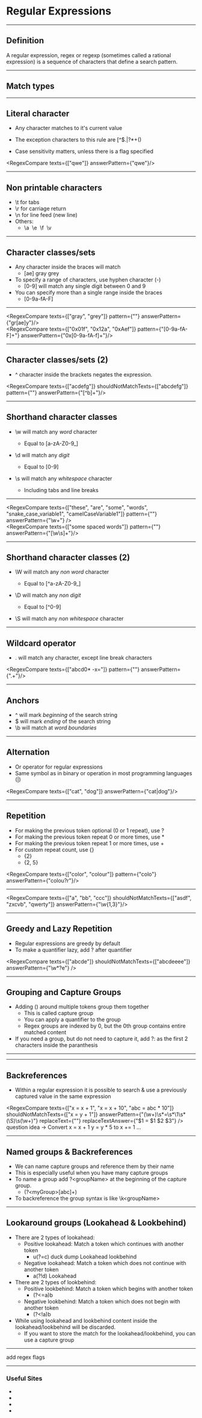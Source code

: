 

# Regular Expressions

---

<Wrapper>

## Definition

A regular expression, regex or regexp (sometimes called a rational expression) is a sequence of characters that define a search pattern.

</Wrapper>

---

## Match types

---

<Wrapper>

## Literal character

- Any character matches to it's current value

- The exception characters to this rule are <CodeColorStyle>[\^$.|?*+()</CodeColorStyle> 

- Case sensitivity matters, unless there is a flag specified

<RegexCompare texts={["qwe"]} answerPattern={"qwe"}/>

</Wrapper>

---

<Wrapper>

## Non printable characters

- <CodeColorStyle>\t</CodeColorStyle> for tabs
- <CodeColorStyle>\r</CodeColorStyle> for carriage return
- <CodeColorStyle>\n</CodeColorStyle> for line feed (new line)
- Others:
  - <CodeColorStyle>\a&nbsp;&nbsp;\e&nbsp;&nbsp;\f&nbsp;&nbsp;\v</CodeColorStyle>

</Wrapper>

---

<Wrapper>

## Character classes/sets

- Any character inside the braces will match
  - <CodeColorStyle>[ae]</CodeColorStyle> gray grey
- To specify a range of characters, use hyphen character (<CodeColorStyle>-</CodeColorStyle>)
  - <CodeColorStyle>[0-9]</CodeColorStyle> will match any single digit between 0 and 9
- You can specify more than a single range inside the braces
  - <CodeColorStyle>[0-9a-fA-F]</CodeColorStyle>

</Wrapper>

---

<Wrapper>

<RegexCompare texts={["gray", "grey"]} pattern={""} answerPattern={"gr[ae]y"}/>
<br/>
<RegexCompare texts={["0x01f", "0x12a", "0xAef"]} pattern={"[0-9a-fA-F]+"} answerPattern={"0x[0-9a-fA-f]+"}/>

</Wrapper>

---

<Wrapper>

## Character classes/sets (2)

- <CodeColorStyle>^</CodeColorStyle> character inside the brackets negates the expression.

<RegexCompare texts={["acdefg"]} shouldNotMatchTexts={["abcdefg"]} pattern={""} answerPattern={"[^b]+"}/>

</Wrapper>

---


<Wrapper>

## Shorthand character classes

- <CodeColorStyle>\w</CodeColorStyle> will match any <i>word</i> character

  - Equal to <CodeColorStyle>[a-zA-Z0-9_]</CodeColorStyle>

- <CodeColorStyle>\d</CodeColorStyle> will match any <i>digit</i>

  - Equal to <CodeColorStyle>[0-9]</CodeColorStyle>

- <CodeColorStyle>\s</CodeColorStyle> will match any <i>whitespace</i> character

  - Including tabs and line breaks

</Wrapper>

---

<Wrapper>

<RegexCompare
  texts={["these", "are", "some", "words", "snake_case_variable1", "camelCaseVariable1"]}
  pattern={""}
  answerPattern={"\\w+"}
  />
<br/>
<RegexCompare texts={["some    spaced       words"]} pattern={""} answerPattern={"[\\w\\s]+"}/>

</Wrapper>

---

<Wrapper>

## Shorthand character classes (2)

- <CodeColorStyle>\W</CodeColorStyle> will match any <i> non word</i> character

  - Equal to <CodeColorStyle>[</CodeColorStyle><CodeColorStyle>^a-zA-Z0-9_]</CodeColorStyle>

- <CodeColorStyle>\D</CodeColorStyle> will match any <i> non digit</i>

  - Equal to <CodeColorStyle>[</CodeColorStyle><CodeColorStyle>^0-9]</CodeColorStyle>

- <CodeColorStyle>\S</CodeColorStyle> will match any <i>non whitespace</i> character


</Wrapper>

---

<Wrapper>

## Wildcard operator

- <CodeColorStyle>.</CodeColorStyle> will match any character, except line break characters

<RegexCompare texts={["abcd0*     -x="]} pattern={""} answerPattern={".+"}/>

</Wrapper>

---

<Wrapper>

## Anchors

- <CodeColorStyle>^</CodeColorStyle> will mark <i>beginning</i> of the search string
- <CodeColorStyle>$</CodeColorStyle> will mark <i>ending</i> of the search string
- <CodeColorStyle>\b</CodeColorStyle> will match at <i>word boundaries</i>

</Wrapper>

---

<Wrapper>

## Alternation

- Or operator for regular expressions
- Same symbol as in binary or operation in most programming languages (<CodeColorStyle>|</CodeColorStyle>)

<RegexCompare texts={["cat", "dog"]} answerPattern={"cat|dog"}/>

</Wrapper>

---

<Wrapper>

## Repetition

- For making the previous token optional (0 or 1 repeat), use <CodeColorStyle>?</CodeColorStyle>
- For making the previous token repeat 0 or more times, use <CodeColorStyle>*</CodeColorStyle>
- For making the previous token repeat 1 or more times, use <CodeColorStyle>+</CodeColorStyle>
- For custom repeat count, use <CodeColorStyle>{}</CodeColorStyle>
  - {2}
  - {2, 5}

<RegexCompare texts={["color", "colour"]} pattern={"colo"} answerPattern={"colou?r"}/>

</Wrapper>

---

<Wrapper>

<RegexCompare texts={["a", "bb", "ccc"]} shouldNotMatchTexts={["asdf", "zxcvb", "qwerty"]} answerPattern={"\\w{1,3}"}/>

</Wrapper>

---

<Wrapper>

## Greedy and Lazy Repetition

- Regular expressions are greedy by default
- To make a quantifier lazy, add <CodeColorStyle>?</CodeColorStyle> after quantifier

<RegexCompare texts={["abcde"]} shouldNotMatchTexts={["abcdeeee"]} answerPattern={"\\w*?e"} />
</Wrapper>

---

<Wrapper>

## Grouping and Capture Groups

- Adding <CodeColorStyle>()</CodeColorStyle> around multiple tokens group them together
  - This is called capture group
  - You can apply a quantifier to the group
  - Regex groups are indexed by 0, but the 0th group contains entire matched content
- If you need a group, but do not need to capture it, add <CodeColorStyle>?:</CodeColorStyle> as the first 2 characters inside the paranthesis

</Wrapper>

---
<Wrapper>
<RegexCompare texts={["ab"]} answerPattern={"(\\w+)"} replaceText={""} replaceTextAnswer={"$1"} />
</Wrapper>

---

<Wrapper>

## Backreferences

- Within a regular expression it is possible to search & use a previously captured value in the same expression

<RegexCompare texts={["x  = x + 1", "x = x + 10", "abc =   abc *    10"]} shouldNotMatchTexts={["x = y + 1"]} answerPattern={"(\\w+)\\s*=\\s*\\1\\s*(\\S)\\s(\\w+)"} replaceText={""} replaceTextAnswer={"$1 = $1 $2 $3"} />
question idea -> Convert x = x + 1 y = y * 5 to x += 1 ...

</Wrapper>

---

<Wrapper>

## Named groups & Backreferences

- We can name capture groups and reference them by their name
- This is especially useful when you have many capture groups
- To name a group add <CodeColorStyle>?<groupName\></CodeColorStyle> at the beginning of the capture group.
  - (?<myGroup\>[abc]+)
- To backreference the group syntax is like <CodeColorStyle>\k<groupName\></CodeColorStyle>

</Wrapper>

---

<Wrapper>

## Lookaround groups (Lookahead & Lookbehind)


- There are 2 types of lookahead:
  - Positive lookahead: Match a token which continues with another token
    - u(?=c)
    duck dump
    Lookahead lookbehind
  - Negative lookahead: Match a token which does not continue with another token
    - a(?!d)
    Lookahead
- There are 2 types of lookbehind:
  - Positive lookbehind: Match a token which begins with another token
    - (?<=a)b
  - Negative lookbehind: Match a token which does not begin with another token
    - (?<!a)b
- While using lookahead and lookbehind content inside the lookahead/lookbehind will be discarded.
  - If you want to store the match for the lookahead/lookbehind, you can use a capture group


</Wrapper>

---
add regex flags

---

### Useful Sites

- <StyledLink link="https://www.regular-expressions.info"/>
- <StyledLink link="https://regex101.com"/>
- <StyledLink link="https://regexr.com"/>
- <StyledLink link="https://www.debuggex.com"/>
